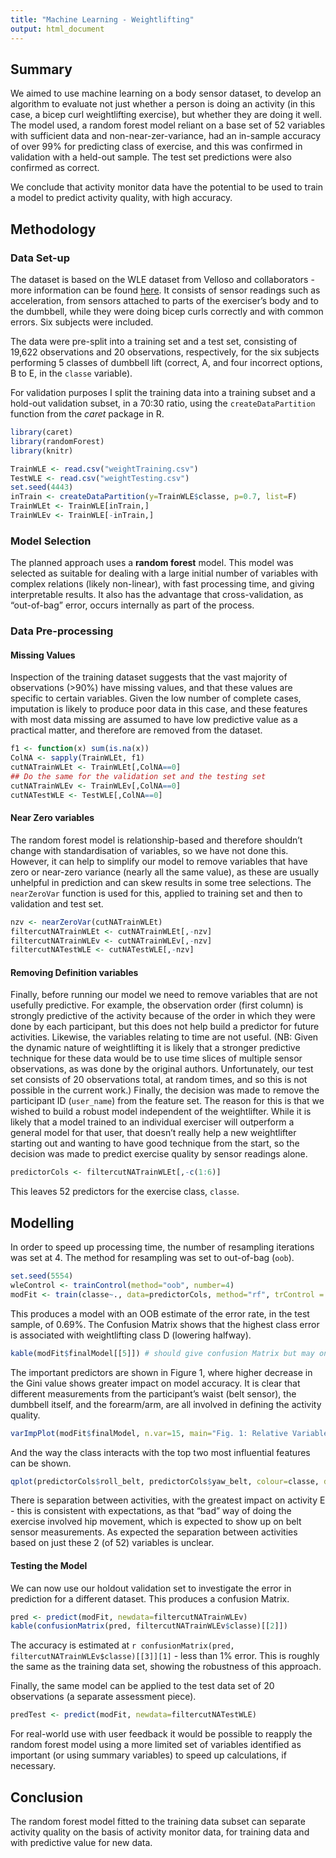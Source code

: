 ```yaml
---
title: "Machine Learning - Weightlifting"
output: html_document
---
```

## Summary

We aimed to use machine learning on a body sensor dataset, to develop an algorithm to evaluate not just whether a person is doing an activity (in this case, a bicep curl weightlifting exercise), but whether they are doing it well. 
The model used, a random forest model reliant on a base set of 52 variables with sufficient data and non-near-zer-variance, had an in-sample accuracy of over 99% for predicting class of exercise, and this was confirmed in validation with a held-out sample.
The test set predictions were also confirmed as correct.

We conclude that activity monitor data have the potential to be used to train a model to predict activity quality, with high accuracy. 


## Methodology

### Data Set-up

The dataset is based on the WLE dataset from Velloso and collaborators - more information can be found [here](http://groupware.les.inf.puc-rio.br/har#weight_lifting_exercises). 
It consists of sensor readings such as acceleration, from sensors attached to parts of the exerciser's body and to the dumbbell, while they were doing bicep curls correctly and with common errors. Six subjects were included. 

The data were pre-split into a training set and a test set, consisting of 19,622 observations and 20 observations, respectively, for the six subjects performing 5 classes of dumbbell lift (correct, A, and four incorrect options, B to E, in the `classe` variable). 

For validation purposes I split the training data into a training subset and a hold-out validation subset, in a 70:30 ratio, using the `createDataPartition` function from the *caret* package in R. 
```r
library(caret)
library(randomForest)
library(knitr)
```
```r
TrainWLE <- read.csv("weightTraining.csv")
TestWLE <- read.csv("weightTesting.csv")
set.seed(4443)
inTrain <- createDataPartition(y=TrainWLE$classe, p=0.7, list=F)
TrainWLEt <- TrainWLE[inTrain,]
TrainWLEv <- TrainWLE[-inTrain,]
```

### Model Selection

The planned approach uses a **random forest** model. 
This model was selected as suitable for dealing with a large initial number of variables with complex relations (likely non-linear), with fast processing time, and giving interpretable results. It also has the advantage that cross-validation, as "out-of-bag" error, occurs internally as part of the process. 

### Data Pre-processing

#### Missing Values

Inspection of the training dataset suggests that the vast majority of observations (>90%) have missing values, and that these values are specific to certain variables. Given the low number of complete cases, imputation is likely to produce poor data in this case, and these features with most data missing are assumed to have low predictive value as a practical matter, and therefore are removed from the dataset.
```r
f1 <- function(x) sum(is.na(x))
ColNA <- sapply(TrainWLEt, f1)
cutNATrainWLEt <- TrainWLEt[,ColNA==0]
## Do the same for the validation set and the testing set
cutNATrainWLEv <- TrainWLEv[,ColNA==0]
cutNATestWLE <- TestWLE[,ColNA==0]
```

#### Near Zero variables

The random forest model is relationship-based and therefore shouldn't change with standardisation of variables, so we have not done this. 
However, it can help to simplify our model to remove variables that have zero or near-zero variance (nearly all the same value), as these are usually unhelpful in prediction and can skew results in some tree selections. The `nearZeroVar` function is used for this, applied to training set and then to validation and test set. 
```r
nzv <- nearZeroVar(cutNATrainWLEt)
filtercutNATrainWLEt <- cutNATrainWLEt[,-nzv]
filtercutNATrainWLEv <- cutNATrainWLEv[,-nzv]
filtercutNATestWLE <- cutNATestWLE[,-nzv]
```

#### Removing Definition variables

Finally, before running our model we need to remove variables that are not usefully predictive. For example, the observation order (first column) is strongly predictive of the activity because of the order in which they were done by each participant, but this does not help build a predictor for future activities. Likewise, the variables relating to time are not useful. (NB: Given the dynamic nature of weightlifting it is likely that a stronger predictive technique for these data would be to use time slices of multiple sensor observations, as was done by the original authors. Unfortunately, our test set consists of 20 observations total, at random times, and so this is not possible in the current work.)
Finally, the decision was made to remove the participant ID (`user_name`) from the feature set. The reason for this is that we wished to build a robust model independent of the weightlifter. While it is likely that a model trained to an individual exerciser will outperform a general model for that user, that doesn't really help a new weightlifter starting out and wanting to have good technique from the start, so the decision was made to predict exercise quality by sensor readings alone.

```r
predictorCols <- filtercutNATrainWLEt[,-c(1:6)]
```
This leaves 52 predictors for the exercise class, `classe`. 

## Modelling

In order to speed up processing time, the number of resampling iterations was set at 4. 
The method for resampling was set to out-of-bag (`oob`). 

```r
set.seed(5554)
wleControl <- trainControl(method="oob", number=4)
modFit <- train(classe~., data=predictorCols, method="rf", trControl = wleControl)
```
This produces a model with an OOB estimate of the error rate, in the test sample, of 0.69%. 
The Confusion Matrix shows that the highest class error is associated with weightlifting class D (lowering halfway).
```r
kable(modFit$finalModel[[5]]) # should give confusion Matrix but may only appear in html not markdown
```
The important predictors are shown in Figure 1, where higher decrease in the Gini value shows greater impact on model accuracy. 
It is clear that different measurements from the participant's waist (belt sensor), the dumbbell itself, and the forearm/arm, are all involved in defining the activity quality. 
```r
varImpPlot(modFit$finalModel, n.var=15, main="Fig. 1: Relative Variable Importance", cex=0.8, pch=19, col="red")
```

And the way the class interacts with the top two most influential features can be shown. 
```r
qplot(predictorCols$roll_belt, predictorCols$yaw_belt, colour=classe, data=predictorCols)
```
There is separation between activities, with the greatest impact on activity E - this is consistent with expectations, as that "bad" way of doing the exercise involved hip movement, which is expected to show up on belt sensor measurements. As expected the separation between activities based on just these 2 (of 52) variables is unclear. 

#### Testing the Model

We can now use our holdout validation set to investigate the error in prediction for a different dataset. This produces a confusion Matrix. 
```r
pred <- predict(modFit, newdata=filtercutNATrainWLEv)
kable(confusionMatrix(pred, filtercutNATrainWLEv$classe)[[2]])
```
The accuracy is estimated at `r confusionMatrix(pred, filtercutNATrainWLEv$classe)[[3]][1]` - less than 1% error. This is roughly the same as the training data set, showing the robustness of this approach. 

Finally, the same model can be applied to the test data set of 20 observations (a separate assessment piece).

```r
predTest <- predict(modFit, newdata=filtercutNATestWLE)
```

For real-world use with user feedback it would be possible to reapply the random forest model using a more limited set of variables identified as important (or using summary variables) to speed up calculations, if necessary. 

## Conclusion

The random forest model fitted to the training data subset can separate activity quality on the basis of activity monitor data, for training data and with predictive value for new data. 

